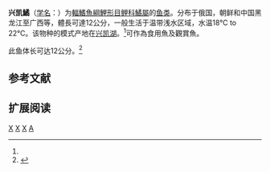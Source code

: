 {{Speciesbox 
| genus = Acheilognathus
| species = chankaensis
| status = NE
| status_system = IUCN3.1
| authority = Dybowski, 1872<ref name='id5890'>{{cite web| url =http://www.bioinfo.cn/db05/BjdwSpecies.php?action=view&id=5890| title =兴凯鱊| work =中国动物物种编目数据库| publisher =中国科学院微生物研究所| author =中国科学院动物研究所| accessdate =2009-04-11| deadurl =yes| archiveurl =https://web.archive.org/web/20160305005317/http://www.bioinfo.cn/db05/BjdwSpecies.php?action=view&id=5890| archivedate =2016-03-05}}</ref>
| synonyms = 
* ''Devario chankaensis'' (Dybowski, 1872)
* ''Acheilognathus chankaensis''
}}

'''兴凯鱊'''（[[学名|学名]]：{{lang|la|''Acheilognathus chankaensis''}}）为[[輻鰭魚綱|輻鰭魚綱]][[鯉形目|鯉形目]][[鲤科|鲤科]][[鱊屬|鱊屬]]的[[鱼类|鱼类]]。分布于俄国，朝鲜和中国黑龙江至广西等，體長可達12公分，一般生活于温带浅水区域，水温18°C to 22°C。该物种的模式产地在[[兴凯湖|兴凯湖]]。<ref name='id5890'/>可作為食用魚及觀賞魚。

此鱼体长可达12公分。<ref name=FishBase>{{FishBase species | genus = Acanthorhodeus | species = gracilis | year = 2007 | month = 2}}</ref>

== 参考文献 ==
{{reflist}}

== 扩展阅读 ==
{{refbegin}}
{{wikispecies-inline|Acheilognathus chankaensis|兴凯鱊}}
{{refend}}
{{Taxonbar|from=Q2544929}}

[[Category:食用鱼|X]]
[[Category:觀賞魚|X]]
[[Category:鱊屬|X]]
[[Category:1872年描述的魚類|A]]